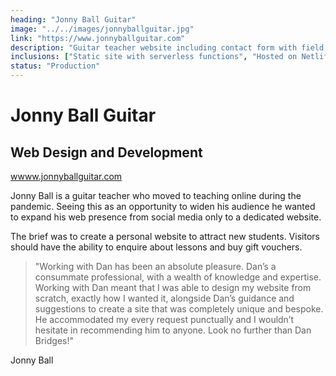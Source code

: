 ```yaml
---
heading: "Jonny Ball Guitar"
image: "../../images/jonnyballguitar.jpg"
link: "https://www.jonnyballguitar.com"
description: "Guitar teacher website including contact form with field validation, gift voucher purchase through Stripe checkout and MailChimp integration"
inclusions: ["Static site with serverless functions", "Hosted on Netlify", "Built with Gatsby, Tailwind and Netlify Functions", "Integrated with Stripe and MailChimp"]
status: "Production"
---
```


# Jonny Ball Guitar

## Web Design and Development

[wwww.jonnyballguitar.com](https://www.jonnyballguitar.com)

Jonny Ball is a guitar teacher who moved to teaching online during the pandemic. Seeing this as an opportunity to widen his audience he wanted to expand his web presence from social media only to a dedicated website.

The brief was to create a personal website to attract new students. Visitors should have the ability to enquire about lessons and buy gift vouchers.

<VideoJSPlayer source={GiftVoucherVideo} />

> "Working with Dan has been an absolute pleasure. Dan’s a consummate professional, with a wealth of knowledge and expertise. Working with Dan meant that I was able to design my website from scratch, exactly how I wanted it, alongside Dan’s guidance and suggestions to create a site that was completely unique and bespoke. He accommodated my every request punctually and I wouldn’t hesitate in recommending him to anyone. Look no further than Dan Bridges!"

Jonny Ball